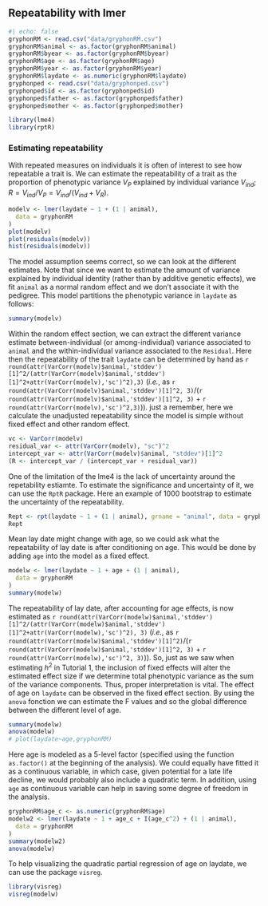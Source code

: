 ## Repeatability with lmer

```r
#| echo: false
gryphonRM <- read.csv("data/gryphonRM.csv")
gryphonRM$animal <- as.factor(gryphonRM$animal)
gryphonRM$byear <- as.factor(gryphonRM$byear)
gryphonRM$age <- as.factor(gryphonRM$age)
gryphonRM$year <- as.factor(gryphonRM$year)
gryphonRM$laydate <- as.numeric(gryphonRM$laydate)
gryphonped <- read.csv("data/gryphonped.csv")
gryphonped$id <- as.factor(gryphonped$id)
gryphonped$father <- as.factor(gryphonped$father)
gryphonped$mother <- as.factor(gryphonped$mother)
```

<!-- work in progress not on website-->
```r
library(lme4)
library(rptR)
```
### Estimating repeatability

With repeated measures on individuals it is often of interest to see how repeatable a trait is. 
We can estimate the repeatability of a trait as the proportion of phenotypic variance $V_P$ explained by individual variance $V_{ind}$; $R = V_{ind}/V_P = V_{ind}/(V_{ind}+V_R)$.

```r
modelv <- lmer(laydate ~ 1 + (1 | animal),
  data = gryphonRM
)
plot(modelv)
plot(residuals(modelv))
hist(residuals(modelv))
```
The model assumption seems correct, so we can look at the different estimates.
Note that since we want to estimate the amount of variance explained by individual identity (rather than by additive genetic effects), we fit `animal` as a normal random effect and we don't associate it with the pedigree.
This model partitions the phenotypic variance in `laydate` as follows:
```r
summary(modelv)
```

Within the random effect section, we can extract the different variance estimate between-individual (or among-individual) variance associated to `animal` and the within-individual variance associated to the `Residual`.
Here then the repeatability of the trait `laydate` can be determined by hand as `r round(attr(VarCorr(modelv)$animal,'stddev')[1]^2/(attr(VarCorr(modelv)$animal,'stddev')[1]^2+attr(VarCorr(modelv),'sc')^2),3)` (_i.e._, as `r round(attr(VarCorr(modelv)$animal,'stddev')[1]^2, 3)`/(`r round(attr(VarCorr(modelv)$animal,'stddev')[1]^2, 3)` + `r round(attr(VarCorr(modelv),'sc')^2,3)`)).
just a remember, here we calculate the unadjusted repeatability since the model is simple without fixed effect and other random effect.
```r
vc <- VarCorr(modelv)
residual_var <- attr(VarCorr(modelv), "sc")^2
intercept_var <- attr(VarCorr(modelv)$animal, "stddev")[1]^2
(R <- intercept_var / (intercept_var + residual_var))
```

One of the limitation of the lme4 is the lack of uncertainty around the repetability estiamte. To estimate the significance and uncertainty of it, we can use the `RptR` package. Here an example of 1000 bootstrap to estimate the uncertainty of the repeatability. 
```r
Rept <- rpt(laydate ~ 1 + (1 | animal), grname = "animal", data = gryphonRM, nboot = 1000, npermut = 0)
Rept
```

Mean lay date might change with age, so we could ask what the repeatability of lay date is after conditioning on age. This would be done by adding `age` into the model as a fixed effect.
```r
modelw <- lmer(laydate ~ 1 + age + (1 | animal),
  data = gryphonRM
)
summary(modelw)
```

The repeatability of lay date, after accounting for age effects, is now estimated as `r round(attr(VarCorr(modelw)$animal,'stddev')[1]^2/(attr(VarCorr(modelw)$animal,'stddev')[1]^2+attr(VarCorr(modelw),'sc')^2), 3)` (_i.e._, as `r round(attr(VarCorr(modelw)$animal,'stddev')[1]^2)`/(`r round(attr(VarCorr(modelw)$animal,'stddev')[1]^2, 3)` + `r round(attr(VarCorr(modelw),'sc')^2, 3)`)).
So, just as we saw when estimating $h^2$ in Tutorial 1, the inclusion of fixed effects will alter the estimated effect size
<!-- effect size or just the variance estimate -->
if we determine total phenotypic variance as the sum of the variance components. Thus, proper interpretation is vital.
The effect of age on `laydate` can be observed in the fixed effect section. By using the `anova` fonction we can estimate the F values and so the global difference between the different level of age. 

```r
summary(modelw)
anova(modelw)
# plot(laydate~age,gryphonRM)
```

Here age is modeled as a 5-level factor (specified using the function `as.factor()` at the beginning of the analysis). We could equally have fitted it as a continuous variable, in which case, given potential for a late life decline, we would probably also include a quadratic term.
In addition, using `age` as continuous variable can help in saving some degree of freedom in the analysis.

```r
gryphonRM$age_c <- as.numeric(gryphonRM$age)
modelw2 <- lmer(laydate ~ 1 + age_c + I(age_c^2) + (1 | animal),
  data = gryphonRM
)
summary(modelw2)
anova(modelw)
```

To help visualizing the quadratic partial regression of age on laydate, we can use the package `visreg`.
```r
library(visreg)
visreg(modelw)
```

<!--   Not sure we can estimate the heritability with lme 4 !  so this tutorial might stop here !!! 
### Partitioning additive and permanent environment effects

Generally we expect that the repeatability will set the upper limit for heritability since among individual variation can be decomposed in the additive genetic variation and non additive genetic variation. In other word, the additive genetic variation is a subcomponent of the difference between individuals. 
Non-additive contributions to fixed among-individual differences are normally referred to as _permanent environment effects_. If a trait has repeated measures then it is necessary to model permanent environment effects in an animal model to prevent upward bias in $V_A$.

To illustrate it, we first fit the animal model:
```r
```
-->


